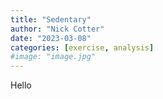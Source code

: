```yaml
---
title: "Sedentary"
author: "Nick Cotter"
date: "2023-03-08"
categories: [exercise, analysis]
#image: "image.jpg"
---
```


Hello

